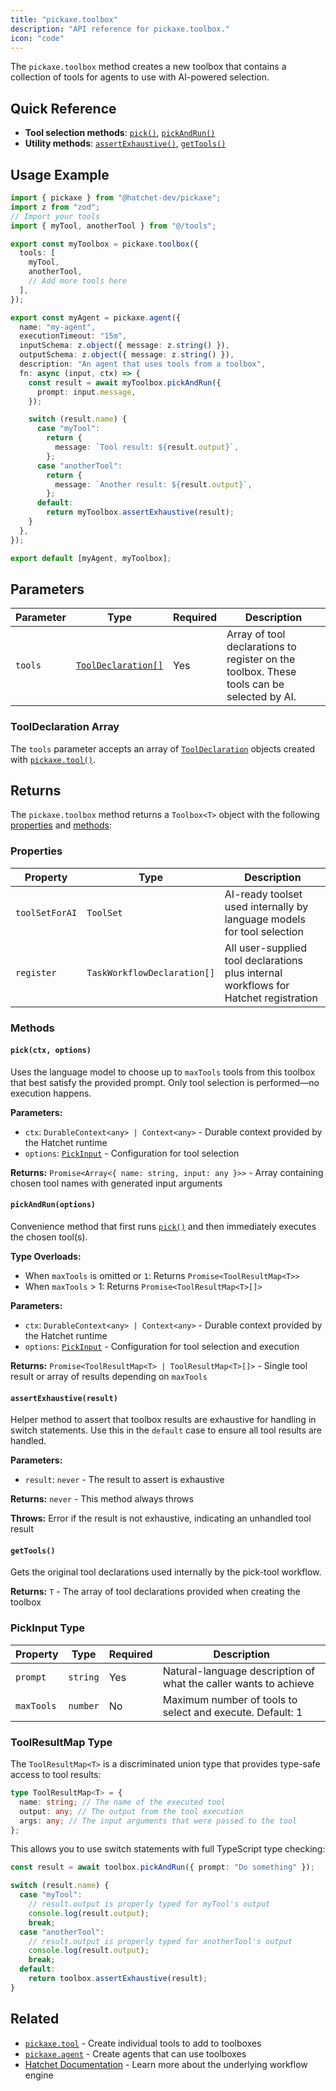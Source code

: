 ```yaml
---
title: "pickaxe.toolbox"
description: "API reference for pickaxe.toolbox."
icon: "code"
---
```


The `pickaxe.toolbox` method creates a new toolbox that contains a collection of tools for agents to use with AI-powered selection.

## Quick Reference

- **Tool selection methods**: [`pick()`](#pick-ctx%2C-options), [`pickAndRun()`](#pickandrun-ctx%2C-options)
- **Utility methods**: [`assertExhaustive()`](#assertexhaustive-result), [`getTools()`](#gettools)

## Usage Example

```typescript
import { pickaxe } from "@hatchet-dev/pickaxe";
import z from "zod";
// Import your tools
import { myTool, anotherTool } from "@/tools";

export const myToolbox = pickaxe.toolbox({
  tools: [
    myTool,
    anotherTool,
    // Add more tools here
  ],
});

export const myAgent = pickaxe.agent({
  name: "my-agent",
  executionTimeout: "15m",
  inputSchema: z.object({ message: z.string() }),
  outputSchema: z.object({ message: z.string() }),
  description: "An agent that uses tools from a toolbox",
  fn: async (input, ctx) => {
    const result = await myToolbox.pickAndRun({
      prompt: input.message,
    });

    switch (result.name) {
      case "myTool":
        return {
          message: `Tool result: ${result.output}`,
        };
      case "anotherTool":
        return {
          message: `Another result: ${result.output}`,
        };
      default:
        return myToolbox.assertExhaustive(result);
    }
  },
});

export default [myAgent, myToolbox];
```

## Parameters

| Parameter | Type                                          | Required | Description                                                                               |
| --------- | --------------------------------------------- | -------- | ----------------------------------------------------------------------------------------- |
| `tools`   | [`ToolDeclaration[]`](#tooldeclaration-array) | Yes      | Array of tool declarations to register on the toolbox. These tools can be selected by AI. |

### ToolDeclaration Array

The `tools` parameter accepts an array of [`ToolDeclaration`](/api-reference/tool) objects created with [`pickaxe.tool()`](/api-reference/tool).

## Returns

The `pickaxe.toolbox` method returns a `Toolbox<T>` object with the following [properties](#properties) and [methods](#methods):

### Properties

| Property       | Type                        | Description                                                                          |
| -------------- | --------------------------- | ------------------------------------------------------------------------------------ |
| `toolSetForAI` | `ToolSet`                   | AI-ready toolset used internally by language models for tool selection               |
| `register`     | `TaskWorkflowDeclaration[]` | All user-supplied tool declarations plus internal workflows for Hatchet registration |

### Methods

#### `pick(ctx, options)`

Uses the language model to choose up to `maxTools` tools from this toolbox that best satisfy the provided prompt. Only tool selection is performed—no execution happens.

**Parameters:**

- `ctx`: `DurableContext<any> | Context<any>` - Durable context provided by the Hatchet runtime
- `options`: [`PickInput`](#pickinput-type) - Configuration for tool selection

**Returns:** `Promise<Array<{ name: string, input: any }>>` - Array containing chosen tool names with generated input arguments

#### `pickAndRun(options)`

Convenience method that first runs [`pick()`](#pickctx-options) and then immediately executes the chosen tool(s).

**Type Overloads:**

- When `maxTools` is omitted or `1`: Returns `Promise<ToolResultMap<T>>`
- When `maxTools` > 1: Returns `Promise<ToolResultMap<T>[]>`

**Parameters:**

- `ctx`: `DurableContext<any> | Context<any>` - Durable context provided by the Hatchet runtime
- `options`: [`PickInput`](#pickinput-type) - Configuration for tool selection and execution

**Returns:** `Promise<ToolResultMap<T> | ToolResultMap<T>[]>` - Single tool result or array of results depending on `maxTools`

#### `assertExhaustive(result)`

Helper method to assert that toolbox results are exhaustive for handling in switch statements. Use this in the `default` case to ensure all tool results are handled.

**Parameters:**

- `result`: `never` - The result to assert is exhaustive

**Returns:** `never` - This method always throws

**Throws:** Error if the result is not exhaustive, indicating an unhandled tool result

#### `getTools()`

Gets the original tool declarations used internally by the pick-tool workflow.

**Returns:** `T` - The array of tool declarations provided when creating the toolbox

### PickInput Type

| Property   | Type     | Required | Description                                                      |
| ---------- | -------- | -------- | ---------------------------------------------------------------- |
| `prompt`   | `string` | Yes      | Natural-language description of what the caller wants to achieve |
| `maxTools` | `number` | No       | Maximum number of tools to select and execute. Default: 1        |

### ToolResultMap Type

The `ToolResultMap<T>` is a discriminated union type that provides type-safe access to tool results:

```typescript
type ToolResultMap<T> = {
  name: string; // The name of the executed tool
  output: any; // The output from the tool execution
  args: any; // The input arguments that were passed to the tool
};
```

This allows you to use switch statements with full TypeScript type checking:

```typescript
const result = await toolbox.pickAndRun({ prompt: "Do something" });

switch (result.name) {
  case "myTool":
    // result.output is properly typed for myTool's output
    console.log(result.output);
    break;
  case "anotherTool":
    // result.output is properly typed for anotherTool's output
    console.log(result.output);
    break;
  default:
    return toolbox.assertExhaustive(result);
}
```

## Related

- [`pickaxe.tool`](/api-reference/tool) - Create individual tools to add to toolboxes
- [`pickaxe.agent`](/api-reference/agent) - Create agents that can use toolboxes
- [Hatchet Documentation](https://docs.hatchet.run) - Learn more about the underlying workflow engine
